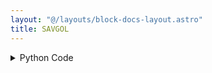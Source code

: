 ```yaml
---
layout: "@/layouts/block-docs-layout.astro"
title: SAVGOL
---
```



<PythonDocsDisplay docstring={docstring} />

<details>
<summary>Python Code</summary>
```python
import scipy
from flojoy import flojoy, OrderedPair
import warnings


@flojoy
def SAVGOL(
    default: OrderedPair, window_length: int = 50, poly_order: int = 1
) -> OrderedPair:
    """The SAVGOL node applies a Savitzky-Golay filter to an input signal. It is generally used for smoothing data.

    The default behaviour is to implement a 3-point moving average of the data.

    Inputs
    ------
    default : OrderedPair
        The data to apply the numpy savgol filter to.

    Parameters
    ----------
    window_length : int
        the length of the filter window, must be less than or equal to the size of the input
    poly_order : int
        the order of the polynomial used to fit the samples, must be less than or equal to the size of window_length

    Returns
    -------
    OrderedPair
        x: time axis
        y: filtered signal
    """

    signal = default.y
    if window_length >= len(default.y):
        warnings.warn(
            "Polynomial order is greater than the window size. Using p=w-1..."
        )
        poly_order = len(default.y) - 1

    if poly_order >= window_length:
        warnings.warn(
            "Polynomial order is greater than the window size. Using p=w-1..."
        )
        poly_order = window_length - 1

    filtered = scipy.signal.savgol_filter(signal, window_length, poly_order)
    return OrderedPair(x=default.x, y=filtered)

```
[Find this Flojoy Block on GitHub](https://github.com/flojoy-ai/blocks/blob/main/blocks/TRANSFORMERS/SIGNAL_PROCESSING/SAVGOL/SAVGOL.py)
</details>

## Example

<AppDisplay app={app} blockName="SAVGOL" client:visible />

In this example, `BASIC_OSCILLATOR` generates a sine wave that has a sample rate of 30Hz over 2 seconds.

The output is then added to a `RAND` node that takes in a `LINSPACE` node to generate an array of 60 random numbers over 2 seconds.
The result is a noisy signal resembling a sine wave.

To clean up the signal, the `SAVGOL` node is used with a `window_length` of 20 and a `poly_order` of 3, which smoothens out the noisy signal.
